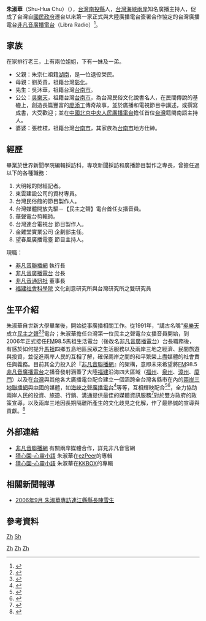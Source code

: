 {{autobiography|time=2019-04-26T08:32:25+00:00}}
{{advert|time=2016-03-01T10:22:19+00:00}}
{{Infobox_officeholder
| name = 朱淑華(Shu-Hua Chu)
| image name =
| width =
| now = 
| period =
| sex = 女
| nationality = {{ROC}}
| native place = [[湖南省|湖南省]]
| date of birth ={{birth date and age|1968|9|30}}
| place of birth = {{TWN}}[[南投縣|南投縣]]
| educate =
* 台灣[[世界新聞專科學校|世界新聞專科學校]]編輯採訪科
| past =
* [[大明報|大明報]]財經記者
* [[東雲建設|東雲建設]]資材專員
* [[台灣民俗館|台灣民俗館]]節目製作人
* 台灣媒體開放先驅－[[民主之聲電台|民主之聲電台]]首任女播音員
* [[華聲電台|華聲電台]]剪輯師
* [[台灣連合電視台|台灣連合電視台]] 節目製作人
* [[金雞堂實業公司|金雞堂實業公司]] 企劃部主任
* [[望春風廣播電臺|望春風廣播電臺]] 節目主持人
}}

'''朱淑華'''（Shu-Hua Chu）（{{bd|1968年|9月30日|catIdx=S朱}}），[[台灣|台灣]][[南投縣|南投縣]]人，[[台灣海峽兩岸|台灣海峽兩岸]]知名廣播主持人，促成了台灣自[[國民政府|國民政府]]遷台以來第一家正式與大陸廣播電台簽署合作協定的台灣廣播電台[[非凡音廣播電台|非凡音廣播電台]]（Libra Radio）<ref>{{cite news | first= | last= | coauthors= |authorlink= | title=非凡音廣播電台台中市營運總部明落成 | date=2009-09-26 | publisher= | url =http://www.matsu-news.gov.tw/news_info.php?CMD=open&UID=105301 | work =馬祖日報 | pages = | accessdate = 2009-10-14 | language = zh }}</ref>。

==家族==
在家排行老三，上有兩位姐姐，下有一妹及一弟。

* 父親：朱宗仁祖籍[[湖南|湖南]]，是一位退役榮民。
* 母親：劉英貴，祖籍台灣[[彰化縣|彰化]]。
* 先生：吳沐華，祖籍台灣[[台南市|台南市]]。
* 公公：[[吳樂天|吳樂天]]，祖籍台灣[[台南市|台南市]]，為台灣民俗文化說書名人，在民間傳說的基礎上，創造長篇豐富的[[廖添丁|廖添丁]]傳奇故事，並於廣播和電視節目中講述，或撰寫成書，大受歡迎；並在[[中國|中國]][[北京|北京]][[中央人民廣播電台|中央人民廣播電台]]擔任首位[[台灣|台灣]]籍閩南語主持人。
* 婆婆：張桂枝，祖籍台灣[[台南市|台南市]]，其家族為[[台南市|台南市]]地方仕紳。

== 經歷 ==
畢業於世界新聞學院編輯採訪科，專攻新聞採訪和廣播節目製作之專長，曾擔任過以下的各種職務：
#	大明報的財經記者。
#	東雲建設公司的資材專員。
#	台灣民俗館的節目製作人。
#	台灣媒體開放先驅－【民主之聲】電台首任女播音員。
#	華聲電台剪輯師。
#	台灣連合電視台 節目製作人。
#	金雞堂實業公司 企劃部主任。
#       望春風廣播電臺 節目主持人。
現職：
*[[非凡音聯播網|非凡音聯播網]]                                執行長
*[[非凡音廣播電台|非凡音廣播電台]]                                台長
*[[非凡音通訊社|非凡音通訊社]]                                董事長
*[[福建社會科學院|福建社會科學院]]    文化創意研究所與台灣研究所之雙研究員

== 生平介紹 ==
朱淑華自世新大學畢業後，開始從事廣播相關工作。從1991年，“講古名嘴”[[吳樂天|吳樂天]]成立[[民主之聲|民主之聲]]<ref>{{cite encyclopedia|last= |first= |author= |authorlink= |coauthors= |editor= |encyclopedia=國家文化資料庫 |title=民主之聲 |url=http://nrch.cca.gov.tw/ccahome/index.jsp |accessdate=2009-10-16 |edition= |date= |year=1990 |publisher= |volume= |location= |id= |doi= |pages= |quote= |deadurl=yes |archiveurl=https://web.archive.org/web/20120626092727/http://nrch.cca.gov.tw/ccahome/index.jsp |archivedate=2012-06-26 }}</ref><ref> {{cite journal|title=台灣廣播媒體與公共領域之討論－以TNT寶島新聲為例|journal=[[世新大學|世新大學]]-傳播研究所碩士論文|date=2005-07-31|first=尤淑嬿|last=|coauthors=|volume=|issue=|pages=|id=|url=http://libetd.shu.edu.tw/ETD-db/ETD-search-c/view_etd?URN=etd-0818105-155903|format=|accessdate=2009-10-16|deadurl=yes|archiveurl=https://web.archive.org/web/20160306153117/http://libetd.shu.edu.tw/ETD-db/ETD-search-c/view_etd?URN=etd-0818105-155903|archivedate=2016-03-06}}</ref>電台；朱淑華擔任台灣第一位民主之聲電台女播音員開始，到2006年正式接任[[FM|FM]]98.5馬祖生活電台（後改名[[非凡音廣播電台|非凡音廣播電台]]）台長職務後，有感於如何提升[[馬祖|馬祖]]四鄉五島地區民眾之生活服務以及兩岸三地之經濟、民間旅遊與投資，並促進兩岸人民的互相了解，確保兩岸之間的和平繁榮上盡媒體的社會責任與義務。目前其全力投入於『[[非凡音聯播網|非凡音聯播網]]』的架構，意即未來希望將[[FM|FM]]98.5[[非凡音廣播電台|非凡音廣播電台]]之播音發射涵蓋了大陸[[福建|福建]]沿海四大區域（[[福州|福州]]、[[泉州|泉州]]、[[漳州|漳州]]、[[廈門|廈門]]）以及在[[台灣|台灣]]與其他各大廣播電台配合建立一個涵跨全台灣各縣市在內的[[兩岸三地聯播網|兩岸三地聯播網]]與[[中國|中國]]的媒體，如[[海峽之聲廣播電台|海峽之聲廣播電台]]<ref>{{cite journal|title=两岸广播电台首次就转播共同制作节目等达成协议|journal=[[中国新闻网|中国新闻网]]|date=2008-06-27|first=记者 黄翔|last=|coauthors=|volume=|issue=|pages=|id=|url=http://www.chinanews.com.cn/tw/lajl/news/2008/06-27/1295549.shtml|format=|accessdate=2009-10-14|archive-date=2008-08-03|archive-url=https://web.archive.org/web/20080803045529/http://www.chinanews.com.cn/tw/lajl/news/2008/06-27/1295549.shtml|dead-url=no}}</ref>等等，互相輝映配合<ref>{{cite news | first=记者 杨伏山 | last= | coauthors= | authorlink= | title=两岸广播界携手拓展旅游广告市场 | date=2008-12-17 | publisher= | url=http://www.chinanews.com.cn/tw/kong/news/2008/12-17/1490129.shtml | work=中国新闻网 | pages= | accessdate=2009-10-14 | language=zh | archive-date=2009-04-13 | archive-url=https://web.archive.org/web/20090413162931/http://www.chinanews.com.cn/tw/kong/news/2008/12-17/1490129.shtml | dead-url=no }}</ref><ref>{{Citation| first=| last=| coauthors=| contribution=“民主之聲”電台| title=鳳凰周刊| editor-first=鄭東陽| editor-last=| coeditors=| publisher=| place=| pages=| date=[[2009-01-29|2009-01-29]]| year=2009| id=| contribution-url=http://www.usqiaobao.com| format=| accessdate=2009-10-14| archive-date=2021-03-10| archive-url=https://web.archive.org/web/20210310162902/http://www.usqiaobao.com/| dead-url=no}}</ref>，全力協助兩岸人民的投資、旅遊、行銷、溝通提供最佳的媒體資訊服務<ref>{{cite news | first=李慧穎 | last= | coauthors= | authorlink= | title=海峽之聲電台與台灣非凡音聯播網簽訂新聞合作協議 | date=2008年6月27日 | publisher= | url=http://news.sina.com/tw/phoenixtv/101-102-101-103/2008-06-27/06073021738.html | work=[[鳳凰衛視|鳳凰衛視]] | pages= | accessdate=2009-10-13 | language=zh | archive-date=2016-03-03 | archive-url=https://web.archive.org/web/20160303182334/http://news.sina.com/tw/phoenixtv/101-102-101-103/2008-06-27/06073021738.html | dead-url=no }}</ref>對於雙方政府的政策宣導，以及兩岸三地因長期隔離所產生的文化歧見之化解，作了最熱誠的宣導與貢獻。<ref> {{cite journal|title=朱淑華在第十一屆對臺灣廣播聯誼會開幕式上的致辭 |journal=你好台灣網 |date=2009-08-14 |first=記者 程莎莎、鄭力仁 |last= |coauthors= |volume= |issue= |pages= |id= |url=http://big5.am765.com/zt1/ztfl/ypzt/dsyjtzlyh/dsyjtlhyw/200908/t20090814_481276.htm |format= |accessdate=2009-10-14 |deadurl=yes |archiveurl=https://web.archive.org/web/20110707122144/http://big5.am765.com/zt1/ztfl/ypzt/dsyjtzlyh/dsyjtlhyw/200908/t20090814_481276.htm |archivedate=2011-07-07 }}</ref>

== 外部連結 ==

*[http://www.libraradio.com.tw/ 非凡音聯播網] {{Wayback|url=http://www.libraradio.com.tw/ |date=20200131063137 }} 有關兩岸媒體合作，詳見非凡音官網
*[https://web.archive.org/web/20090213221713/http://web.ezpeer.com/cd/c44992s14210.html 猜心園-心靈小語] 朱淑華在[[ezPeer|ezPeer]]的專輯
*[https://web.archive.org/web/20081225222404/http://tw.music.yahoo.com/hot/album/list.html?id=KAO.LcZU-5JN3B10007Bj08J 猜心園-心靈小語] 朱淑華在[[KKBOX|KKBOX]]的專輯

== 相關新聞報導 ==
*[http://www.matsu-news.gov.tw/news_info.php?CMD=open&UID=68280 2006年9月 朱淑華專訪連江縣縣長陳雪生]

==參考資料==
{{reflist}}

[[Category:台灣廣播主持人|Zh]]
[[Category:世界新聞專科學校校友|Zh]]
[[Category:南投縣人|Zh]]
[[category:湖南裔台灣人|Zh]]
[[category:朱姓|Sh]]